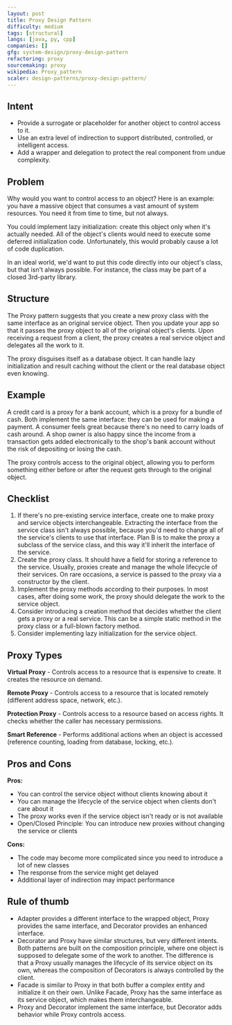 ```yaml
---
layout: post
title: Proxy Design Pattern
difficulty: medium
tags: [structural]
langs: [java, py, cpp]
companies: []
gfg: system-design/proxy-design-pattern
refactoring: proxy
sourcemaking: proxy
wikipedia: Proxy_pattern
scaler: design-patterns/proxy-design-pattern/
---
```


## Intent
- Provide a surrogate or placeholder for another object to control access to it.
- Use an extra level of indirection to support distributed, controlled, or intelligent access.
- Add a wrapper and delegation to protect the real component from undue complexity.

## Problem
Why would you want to control access to an object? Here is an example: you have a massive object that consumes a vast amount of system resources. You need it from time to time, but not always.

You could implement lazy initialization: create this object only when it's actually needed. All of the object's clients would need to execute some deferred initialization code. Unfortunately, this would probably cause a lot of code duplication.

In an ideal world, we'd want to put this code directly into our object's class, but that isn't always possible. For instance, the class may be part of a closed 3rd-party library.

## Structure

The Proxy pattern suggests that you create a new proxy class with the same interface as an original service object. Then you update your app so that it passes the proxy object to all of the original object's clients. Upon receiving a request from a client, the proxy creates a real service object and delegates all the work to it.

<MdxImage src="https://refactoring.guru/images/patterns/diagrams/proxy/structure-indexed.png" />

The proxy disguises itself as a database object. It can handle lazy initialization and result caching without the client or the real database object even knowing.

<MdxImage src="https://refactoring.guru/images/patterns/diagrams/proxy/example-indexed.png" />

## Example

A credit card is a proxy for a bank account, which is a proxy for a bundle of cash. Both implement the same interface: they can be used for making a payment. A consumer feels great because there's no need to carry loads of cash around. A shop owner is also happy since the income from a transaction gets added electronically to the shop's bank account without the risk of depositing or losing the cash.

<MdxImage src="https://refactoring.guru/images/patterns/content/proxy/proxy-comic-1-2x.png" />

The proxy controls access to the original object, allowing you to perform something either before or after the request gets through to the original object.

## Checklist

1. If there's no pre-existing service interface, create one to make proxy and service objects interchangeable. Extracting the interface from the service class isn't always possible, because you'd need to change all of the service's clients to use that interface. Plan B is to make the proxy a subclass of the service class, and this way it'll inherit the interface of the service.
2. Create the proxy class. It should have a field for storing a reference to the service. Usually, proxies create and manage the whole lifecycle of their services. On rare occasions, a service is passed to the proxy via a constructor by the client.
3. Implement the proxy methods according to their purposes. In most cases, after doing some work, the proxy should delegate the work to the service object.
4. Consider introducing a creation method that decides whether the client gets a proxy or a real service. This can be a simple static method in the proxy class or a full-blown factory method.
5. Consider implementing lazy initialization for the service object.

## Proxy Types

**Virtual Proxy** - Controls access to a resource that is expensive to create. It creates the resource on demand.

**Remote Proxy** - Controls access to a resource that is located remotely (different address space, network, etc.).

**Protection Proxy** - Controls access to a resource based on access rights. It checks whether the caller has necessary permissions.

**Smart Reference** - Performs additional actions when an object is accessed (reference counting, loading from database, locking, etc.).

## Pros and Cons

**Pros:**
- You can control the service object without clients knowing about it
- You can manage the lifecycle of the service object when clients don't care about it
- The proxy works even if the service object isn't ready or is not available
- Open/Closed Principle: You can introduce new proxies without changing the service or clients

**Cons:**
- The code may become more complicated since you need to introduce a lot of new classes
- The response from the service might get delayed
- Additional layer of indirection may impact performance

## Rule of thumb

- Adapter provides a different interface to the wrapped object, Proxy provides the same interface, and Decorator provides an enhanced interface.
- Decorator and Proxy have similar structures, but very different intents. Both patterns are built on the composition principle, where one object is supposed to delegate some of the work to another. The difference is that a Proxy usually manages the lifecycle of its service object on its own, whereas the composition of Decorators is always controlled by the client.
- Facade is similar to Proxy in that both buffer a complex entity and initialize it on their own. Unlike Facade, Proxy has the same interface as its service object, which makes them interchangeable.
- Proxy and Decorator implement the same interface, but Decorator adds behavior while Proxy controls access.

